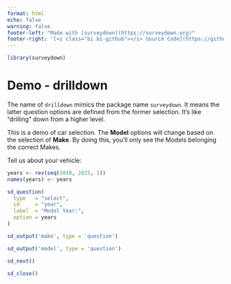 ```yaml
---
format: html
echo: false
warning: false
footer-left: "Made with [surveydown](https://surveydown.org)"
footer-right: '[<i class="bi bi-github"></i> Source Code](https://github.com/surveydown-dev/demos)'
---
```


```r
library(surveydown)
```

::: {.sd_page id=vehicle}

# Demo - drilldown

::: {.callout-note}

The name of `drilldown` mimics the package name `surveydown`. It means the latter question options are defined from the former selection. It's like "drilling" down from a higher level.

This is a demo of car selection. The **Model** options will change based on the selection of **Make**. By doing this, you'll only see the Models belonging the correct Makes.

:::

Tell us about your vehicle:

```r
years <- rev(seq(2010, 2025, 1))
names(years) <- years

sd_question(
  type   = "select",
  id     = "year",
  label  = "Model Year:",
  option = years
)

sd_output('make', type = 'question')

sd_output('model', type = 'question')

sd_next()
```

:::

::: {.sd_page id=end}

```r
sd_close()
```

:::
